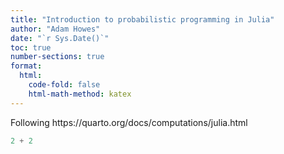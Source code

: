 ```yaml
---
title: "Introduction to probabilistic programming in Julia"
author: "Adam Howes"
date: "`r Sys.Date()`"
toc: true
number-sections: true
format: 
  html: 
    code-fold: false
    html-math-method: katex
---
```


Following https://quarto.org/docs/computations/julia.html

```julia
2 + 2
```
